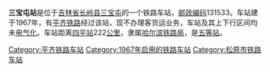 {{noteTA
|1=zh-cn:始发车次; zh-hk:列車班次;
|2=zh-cn:车次; zh-hk:班次;
}}
{{Infobox China railway station 
|车站名称 = 三宝屯站
|车站名称拼音 = 
|车站地址 = [[吉林省|吉林省]][[长岭县|长岭县]]
|归属 = [[哈尔滨铁路局|哈尔滨铁路局]]
|车站等级 = [[五等站_(中铁)|五等站]]
|线路 = [[平齐铁路|平齐铁路]]
}}
'''三宝屯站'''是位于[[吉林省|吉林省]][[长岭县|长岭县]][[三宝屯|三宝屯]]的一个铁路车站，[[邮政编码|邮政编码]]131533。车站建于1967年，有[[平齐铁路|平齐铁路]]经过该站，现不办理客货运业务，车站及其上下行区间均未[[电气化|电气化]]。车站距离[[四平站|四平站]]222[[公里|公里]]，隶属[[哈尔滨铁路局|哈尔滨铁路局]]，是[[五等站_(中铁)|五等站]]。

{{start rail box}}
{{s-inop|[[于海屯站|于海屯站]]}}
{{s-line|[[平齐铁路|平齐铁路]]}}
{{s-inop|[[边昭站|边昭站]]}}
{{end box}}
{{平齐铁路}}
{{铁路车站小作品}}
{{吉林小作品}}

[[Category:平齐铁路车站|Category:平齐铁路车站]]
[[Category:1967年启用的铁路车站|Category:1967年启用的铁路车站]]
[[Category:松原市铁路车站|Category:松原市铁路车站]]
